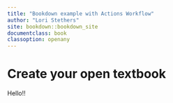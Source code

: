 ```yaml
---
title: "Bookdown example with Actions Workflow"
author: "Lori Stethers"
site: bookdown::bookdown_site
documentclass: book
classoption: openany
---
```


# Create your open textbook

Hello!!

